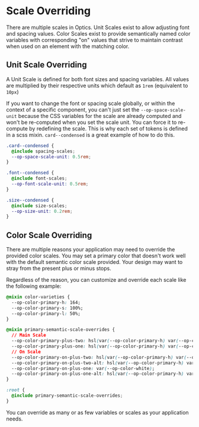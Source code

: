 
<Meta title="Overview/Scale Overriding" />

# Scale Overriding

There are multiple scales in Optics. Unit Scales exist to allow adjusting font and spacing values. Color Scales exist to provide semantically named color variables with corresponding "on" values that strive to maintain contrast when used on an element with the matching color.

## Unit Scale Overriding

A Unit Scale is defined for both font sizes and spacing variables. All values are multiplied by their respective units which default as `1rem` (equivalent to `10px`)

If you want to change the font or spacing scale globally, or within the context of a specific component, you can't just set the `--op-space-scale-unit` because the CSS variables for the scale are already computed and won't be re-computed when you set the scale unit. You can force it to re-compute by redefining the scale. This is why each set of tokens is defined in a scss mixin. `card--condensed` is a great example of how to do this.

```css
.card--condensed {
  @include spacing-scales;
  --op-space-scale-unit: 0.5rem;
}
```

```css
.font--condensed {
  @include font-scales;
  --op-font-scale-unit: 0.5rem;
}
```

```css
.size--condensed {
  @include size-scales;
  --op-size-unit: 0.2rem;
}
```

## Color Scale Overriding

There are multiple reasons your application may need to override the provided color scales. You may set a primary color that doesn't work well with the default semantic color scale provided. Your design may want to stray from the present plus or minus stops.

Regardless of the reason, you can customize and override each scale like the following example:

```css
@mixin color-varieties {
  --op-color-primary-h: 164;
  --op-color-primary-s: 100%;
  --op-color-primary-l: 50%;
}

@mixin primary-semantic-scale-overrides {
  // Main Scale
  --op-color-primary-plus-two: hsl(var(--op-color-primary-h) var(--op-color-primary-s) 49%);
  --op-color-primary-plus-one: hsl(var(--op-color-primary-h) var(--op-color-primary-s) 43%);
  // On Scale
  --op-color-primary-on-plus-two: hsl(var(--op-color-primary-h) var(--op-color-primary-s) 15%);
  --op-color-primary-on-plus-two-alt: hsl(var(--op-color-primary-h) var(--op-color-primary-s) 5%);
  --op-color-primary-on-plus-one: var(--op-color-white);
  --op-color-primary-on-plus-one-alt: hsl(var(--op-color-primary-h) var(--op-color-primary-s) 92%);
}

:root {
  @include primary-semantic-scale-overrides;
}
```

You can override as many or as few variables or scales as your application needs.
